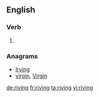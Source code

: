 ==English==

===Verb===
{{head|en}}

# {{present participle of|rive}}

===Anagrams===
* [[Irving#English|Irving]]
* [[virgin#English|virgin]], [[Virgin#English|Virgin]]

[[de:riving]]
[[fr:riving]]
[[ta:riving]]
[[vi:riving]]